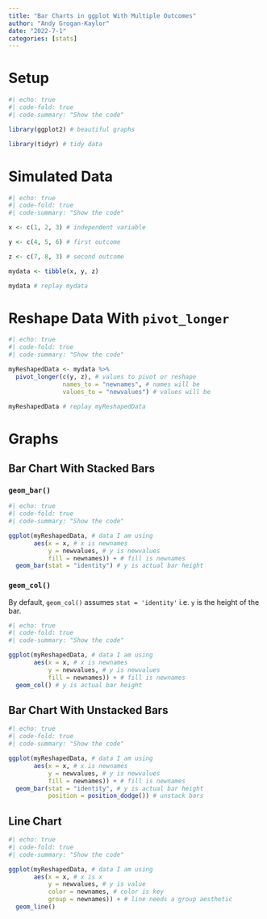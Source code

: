 ```yaml
---
title: "Bar Charts in ggplot With Multiple Outcomes"
author: "Andy Grogan-Kaylor"
date: "2022-7-1"
categories: [stats]
---
```


# Setup

```r
#| echo: true
#| code-fold: true
#| code-summary: "Show the code"

library(ggplot2) # beautiful graphs

library(tidyr) # tidy data

```

# Simulated Data

```r
#| echo: true
#| code-fold: true
#| code-summary: "Show the code"

x <- c(1, 2, 3) # independent variable

y <- c(4, 5, 6) # first outcome

z <- c(7, 8, 3) # second outcome

mydata <- tibble(x, y, z)

mydata # replay mydata

```

# Reshape Data With `pivot_longer`

```r
#| echo: true
#| code-fold: true
#| code-summary: "Show the code"

myReshapedData <- mydata %>% 
  pivot_longer(c(y, z), # values to pivot or reshape
               names_to = "newnames", # names will be
               values_to = "newvalues") # values will be

myReshapedData # replay myReshapedData

```

# Graphs

## Bar Chart With Stacked Bars

### `geom_bar()`

```r
#| echo: true
#| code-fold: true
#| code-summary: "Show the code"

ggplot(myReshapedData, # data I am using
       aes(x = x, # x is newnames
           y = newvalues, # y is newvalues
           fill = newnames)) + # fill is newnames
  geom_bar(stat = "identity") # y is actual bar height

```

### `geom_col()`

By default, `geom_col()` assumes `stat = 'identity'` i.e. `y` is the height of the bar.

```r
#| echo: true
#| code-fold: true
#| code-summary: "Show the code"

ggplot(myReshapedData, # data I am using
       aes(x = x, # x is newnames
           y = newvalues, # y is newvalues
           fill = newnames)) + # fill is newnames
  geom_col() # y is actual bar height

```


## Bar Chart With Unstacked Bars

```r
#| echo: true
#| code-fold: true
#| code-summary: "Show the code"

ggplot(myReshapedData, # data I am using
       aes(x = x, # x is newnames
           y = newvalues, # y is newvalues
           fill = newnames)) + # fill is newnames
  geom_bar(stat = "identity", # y is actual bar height
           position = position_dodge()) # unstack bars

```

## Line Chart

```r
#| echo: true
#| code-fold: true
#| code-summary: "Show the code"

ggplot(myReshapedData, # data I am using
       aes(x = x, # x is x
           y = newvalues, # y is value
           color = newnames, # color is key
           group = newnames)) + # line needs a group aesthetic
  geom_line()

```















